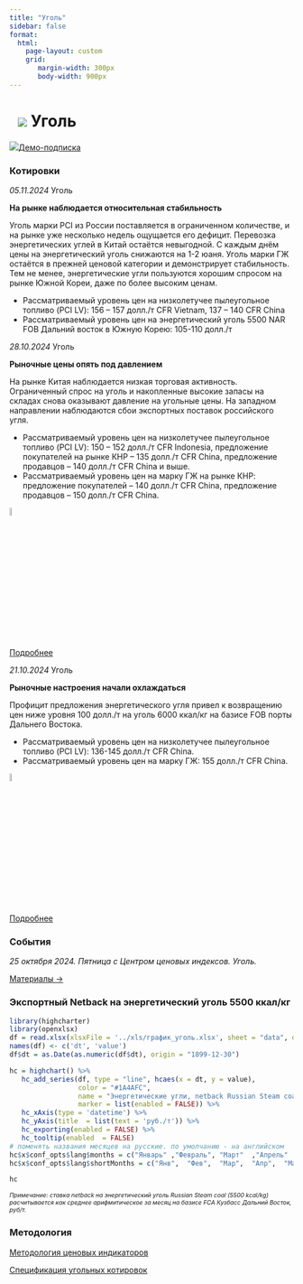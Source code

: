 ```yaml
---
title: "Уголь"
sidebar: false
format: 
  html:
    page-layout: custom
    grid:
       margin-width: 300px
       body-width: 900px
---
```


# ![](../images/icon-coal.svg) Уголь {.my-custom-class style="margin-left:3%;"}

![](../images/icon-subscription.svg)[Демо-подписка](../demo-subscription.qmd)

::: {.grid style="margin-left:0%"}
::: {.g-col-12 .g-col-sm-12 .g-col-xs-12 .g-col-xl-6 .g-col-md-6 .g-col-lg-6}
### Котировки

*05.11.2024* Уголь

**На рынке наблюдается относительная стабильность**

Уголь марки PCI из России поставляется в ограниченном количестве, и на рынке уже несколько недель ощущается его дефицит. Перевозка энергетических углей в Китай остаётся невыгодной. С каждым днём цены на энергетический уголь снижаются на 1-2 юаня. Уголь марки ГЖ остаётся в прежней ценовой категории и демонстрирует стабильность. Тем не менее, энергетические угли пользуются хорошим спросом на рынке Южной Кореи, даже по более высоким ценам.

- Рассматриваемый уровень цен на низколетучее пылеугольное топливо (PCI LV): 156 – 157 долл./т CFR Vietnam, 137 – 140 CFR China
- Рассматриваемый уровень цен на энергетический уголь 5500 NAR FOB Дальний восток в Южную Корею: 105-110 долл./т

*28.10.2024* Уголь

**Рыночные цены опять под давлением**

На рынке Китая наблюдается низкая торговая активность. Ограниченный спрос на уголь и накопленные высокие запасы на складах снова оказывают давление на  угольные цены. На западном направлении наблюдаются сбои экспортных поставок российского угля.

 - Рассматриваемый уровень цен на низколетучее пылеугольное топливо (PCI LV): 150 – 152 долл./т CFR Indonesia, предложение покупателей на рынке КНР – 135 долл./т СFR China, предложение продавцов – 140 долл./т СFR China и выше.
 - Рассматриваемый уровень цен на марку ГЖ на рынке КНР: предложение покупателей – 140 долл./т СFR China, предложение продавцов – 150 долл./т СFR China.

![](../images/icon-locker.svg){width="6%"}

[Подробнее](../demo-subscription.qmd)

*21.10.2024* Уголь

**Рыночные настроения начали охлаждаться**

Профицит предложения энергетического угля привел к возвращению цен ниже уровня 100 долл./т на уголь 6000 ккал/кг на базисе FOB порты Дальнего Востока.

- Рассматриваемый уровень цен на низколетучее пылеугольное топливо (PCI LV): 136-145 долл./т СFR China.
- Рассматриваемый уровень цен на марку ГЖ: 155 долл./т СFR China.

![](../images/icon-locker.svg){width="6%"}

[Подробнее](../demo-subscription.qmd)

### События

*25 октября 2024. Пятница с Центром ценовых индексов. Уголь.*

[Материалы →](../events/2024-10-25-coal.qmd)
:::

::: {.g-col-12 .g-col-sm-12 .g-col-xs-12 .g-col-xl-6 .g-col-md-6 .g-col-lg-6}
### Экспортный Netback на энергетический уголь 5500 ккал/кг

```r

library(highcharter)
library(openxlsx)
df = read.xlsx(xlsxFile = '../xls/график_уголь.xlsx', sheet = "data", detectDates = TRUE)
names(df) <- c('dt', 'value')
df$dt = as.Date(as.numeric(df$dt), origin = "1899-12-30")

hc = highchart() %>% 
   hc_add_series(df, type = "line", hcaes(x = dt, y = value), 
                 color = "#1A4AFC", 
                 name = "Энергетические угли, netback Russian Steam coal (5500 kcal/kg), FCA Кузбасс из Дальнего Востока",
                 marker = list(enabled = FALSE)) %>% 
   hc_xAxis(type = 'datetime') %>% 
   hc_yAxis(title  = list(text = 'руб./т')) %>% 
   hc_exporting(enabled = FALSE) %>% 
   hc_tooltip(enabled  = FALSE)
# поменять названия месяцев на русские. по умолчанию - на английском
hc$x$conf_opts$lang$months = c("Январь"	,"Февраль",	"Март"	,"Апрель"	,"Май",	"Июнь", "Июль",	"Август",	"Сентябрь",	"Октябрь",	"Ноябрь",	"Декабрь")
hc$x$conf_opts$lang$shortMonths = c("Янв", 	"Фев",	"Мар",	"Апр",	"Май",	"Июн",	"Июл",	"Авг",	"Сен",	"Окт",	"Ноя",	"Дек")

hc


```

[*Примечание: ставка netback на энергетический уголь Russian Steam coal (5500 kcal/kg) расчитывается как среднее арифмитическое за месяц на базисе FCA Кузбасс Дальний Восток, руб/т.*]{style="font-size:0.75em"}
:::

::: {.g-col-12 .g-col-sm-12 .g-col-xs-12 .g-col-xl-6 .g-col-md-6 .g-col-lg-6}
### Методология

[Методология ценовых индикаторов](../methodology/methodology-benchmark-pbc.qmd)

[Спецификация угольных котировок](../methodology/specs-coal.qmd)
:::
:::
